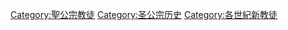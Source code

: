 [[Category:聖公宗教徒|Category:聖公宗教徒]]
[[Category:圣公宗历史|Category:圣公宗历史]]
[[Category:各世紀新教徒|Category:各世紀新教徒]]